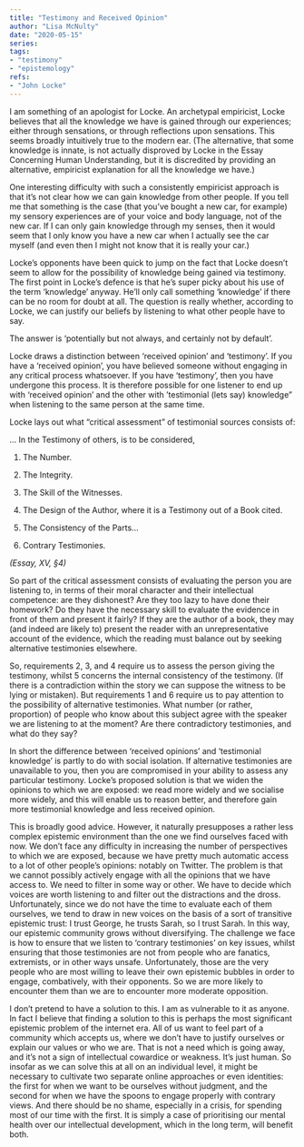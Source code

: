 ```yaml
---
title: "Testimony and Received Opinion"  
author: "Lisa McNulty"  
date: "2020-05-15"  
series:  
tags:
- "testimony"
- "epistemology"
refs:
- "John Locke"
---
```



I am something of an apologist for Locke. An archetypal empiricist, Locke believes that all the knowledge we have is gained through our experiences; either through sensations, or through reflections upon sensations. This seems broadly intuitively true to the modern ear. (The alternative, that some knowledge is innate, is not actually disproved by Locke in the Essay Concerning Human Understanding, but it is discredited by providing an alternative, empiricist explanation for all the knowledge we have.)

One interesting difficulty with such a consistently empiricist approach is that it’s not clear how we can gain knowledge from other people. If you tell me that something is the case (that you’ve bought a new car, for example) my sensory experiences are of your voice and body language, not of the new car. If I can only gain knowledge through my senses, then it would seem that I only know you have a new car when I actually see the car myself (and even then I might not know that it is really your car.)

Locke’s opponents have been quick to jump on the fact that Locke doesn’t seem to allow for the possibility of knowledge being gained via testimony. The first point in Locke’s defence is that he’s super picky about his use of the term ‘knowledge’ anyway. He’ll only call something ‘knowledge’ if there can be no room for doubt at all. The question is really whether, according to Locke, we can justify our beliefs by listening to what other people have to say.

The answer is ‘potentially but not always, and certainly not by default’.

Locke draws a distinction between ‘received opinion’ and ‘testimony’. If you have a ‘received opinion’, you have believed someone without engaging in any critical process whatsoever. If you have ‘testimony’, then you have undergone this process. It is therefore possible for one listener to end up with ‘received opinion’ and the other with ‘testimonial (lets say) knowledge” when listening to the same person at the same time.

Locke lays out what “critical assessment” of testimonial sources consists of:

... In the Testimony of others, is to be considered,

1. The Number.

2. The Integrity.

3. The Skill of the Witnesses.

4. The Design of the Author, where it is a Testimony out of a Book cited.

5. The Consistency of the Parts…

6. Contrary Testimonies.

*(Essay, XV, §4)*

So part of the critical assessment consists of evaluating the person you are listening to, in terms of their moral character and their intellectual competence: are they dishonest? Are they too lazy to have done their homework? Do they have the necessary skill to evaluate the evidence in front of them and present it fairly? If they are the author of a book, they may (and indeed are likely to) present the reader with an unrepresentative account of the evidence, which the reading must balance out by seeking alternative testimonies elsewhere.

So, requirements 2, 3, and 4 require us to assess the person giving the testimony, whilst 5 concerns the internal consistency of the testimony. (If there is a contradiction within the story we can suppose the witness to be lying or mistaken). But requirements 1 and 6 require us to pay attention to the possibility of alternative testimonies. What number (or rather, proportion) of people who know about this subject agree with the speaker we are listening to at the moment? Are there contradictory testimonies, and what do they say?

In short the difference between ‘received opinions’ and ‘testimonial knowledge’ is partly to do with social isolation. If alternative testimonies are unavailable to you, then you are compromised in your ability to assess any particular testimony. Locke’s proposed solution is that we widen the opinions to which we are exposed: we read more widely and we socialise more widely, and this will enable us to reason better, and therefore gain more testimonial knowledge and less received opinion.

This is broadly good advice. However, it naturally presupposes a rather less complex epistemic environment than the one we find ourselves faced with now. We don’t face any difficulty in increasing the number of perspectives to which we are exposed, because we have pretty much automatic access to a lot of other people’s opinions: notably on Twitter. The problem is that we cannot possibly actively engage with all the opinions that we have access to. We need to filter in some way or other. We have to decide which voices are worth listening to and filter out the distractions and the dross. Unfortunately, since we do not have the time to evaluate each of them ourselves, we tend to draw in new voices on the basis of a sort of transitive epistemic trust: I trust George, he trusts Sarah, so I trust Sarah. In this way, our epistemic community grows without diversifying. The challenge we face is how to ensure that we listen to ‘contrary testimonies’ on key issues, whilst ensuring that those testimonies are not from people who are fanatics, extremists, or in other ways unsafe. Unfortunately, those are the very people who are most willing to leave their own epistemic bubbles in order to engage, combatively, with their opponents. So we are more likely to encounter them than we are to encounter more moderate opposition.

I don’t pretend to have a solution to this. I am as vulnerable to it as anyone. In fact I believe that finding a solution to this is perhaps the most significant epistemic problem of the internet era. All of us want to feel part of a community which accepts us, where we don’t have to justify ourselves or explain our values or who we are. That is not a need which is going away, and it’s not a sign of intellectual cowardice or weakness. It’s just human. So insofar as we can solve this at all on an individual level, it might be necessary to cultivate two separate online approaches or even identities: the first for when we want to be ourselves without judgment, and the second for when we have the spoons to engage properly with contrary views. And there should be no shame, especially in a crisis, for spending most of our time with the first. It is simply a case of prioritising our mental health over our intellectual development, which in the long term, will benefit both.